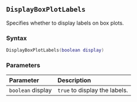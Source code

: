 ::: {.minipage data-latex="{\textwidth}"}
## `DisplayBoxPlotLabels`

Specifies whether to display labels on box plots.

### Syntax {-}

``` .lua
DisplayBoxPlotLabels(boolean display)
```

### Parameters {-}

**Parameter** | **Description**
| :-- | :-- |
| `boolean` display | `true` to display the labels. |
:::
